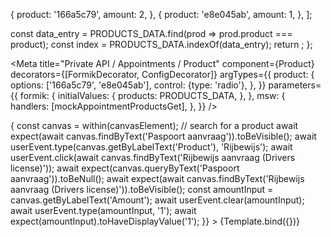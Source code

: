 


  {
    product: '166a5c79',
    amount: 2,
  },
  {
    product: 'e8e045ab',
    amount: 1,
  },
];

  const data_entry = PRODUCTS_DATA.find(prod => prod.product === product);
  const index = PRODUCTS_DATA.indexOf(data_entry);
  return <Product namePrefix="products" index={index} />;
};

<Meta
  title="Private API / Appointments / Product"
  component={Product}
  decorators={[FormikDecorator, ConfigDecorator]}
  argTypes={{
    product: {
      options: ['166a5c79', 'e8e045ab'],
      control: {type: 'radio'},
    },
  }}
  parameters={{
    formik: {
      initialValues: {
        products: PRODUCTS_DATA,
      },
    },
    msw: {
      handlers: [mockAppointmentProductsGet],
    },
  }}
/>

<Canvas>
  <Story
    name="Product and amount"
    args={{
      namePrefix: 'products',
      product: '166a5c79',
    }}
    play={async ({canvasElement}) => {
      const canvas = within(canvasElement);
      // search for a product
      await expect(await canvas.findByText('Paspoort aanvraag')).toBeVisible();
      await userEvent.type(canvas.getByLabelText('Product'), 'Rijbewijs');
      await userEvent.click(await canvas.findByText('Rijbewijs aanvraag (Drivers license)'));
      await expect(canvas.queryByText('Paspoort aanvraag')).toBeNull();
      await expect(await canvas.findByText('Rijbewijs aanvraag (Drivers license)')).toBeVisible();
      const amountInput = canvas.getByLabelText('Amount');
      await userEvent.clear(amountInput);
      await userEvent.type(amountInput, '1');
      await expect(amountInput).toHaveDisplayValue('1');
    }}
  >
    {Template.bind({})}
  </Story>
</Canvas>
